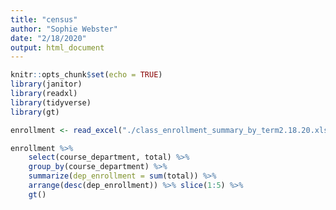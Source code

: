 ```yaml
---
title: "census"
author: "Sophie Webster"
date: "2/18/2020"
output: html_document
---
```


```r
knitr::opts_chunk$set(echo = TRUE)
library(janitor)
library(readxl)
library(tidyverse)
library(gt)
```

```r
enrollment <- read_excel("./class_enrollment_summary_by_term2.18.20.xlsx", skip = 3) %>% clean_names() %>% filter(!is.na(course_name))

enrollment %>%
    select(course_department, total) %>%
    group_by(course_department) %>%
    summarize(dep_enrollment = sum(total)) %>%
    arrange(desc(dep_enrollment)) %>% slice(1:5) %>%
    gt()
```
```r

```

